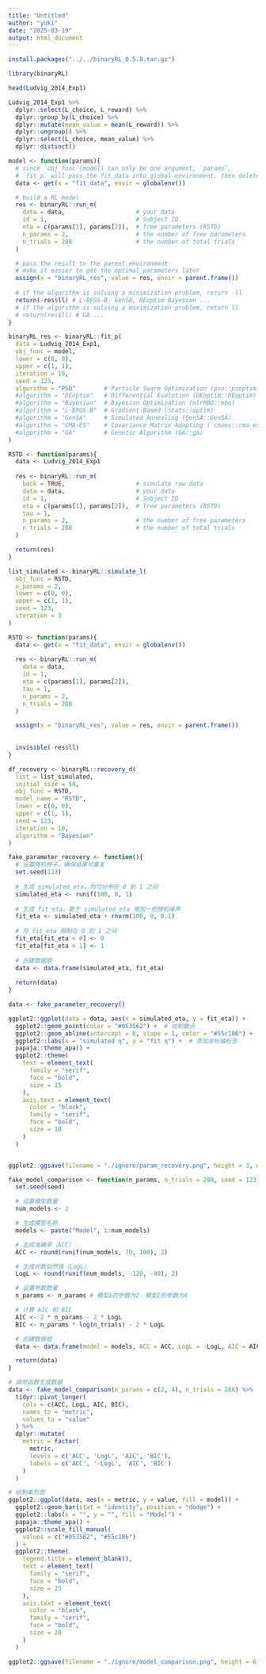 ```yaml
---
title: "Untitled"
author: "yuki"
date: "2025-03-19"
output: html_document
---
```

```r
install.packages("../../binaryRL_0.5.8.tar.gz")
```

```r
library(binaryRL)
```

```r
head(Ludvig_2014_Exp1)
```

```r
Ludvig_2014_Exp1 %>%
  dplyr::select(L_choice, L_reward) %>%
  dplyr::group_by(L_choice) %>%
  dplyr::mutate(mean_value = mean(L_reward)) %>%
  dplyr::ungroup() %>%
  dplyr::select(L_choice, mean_value) %>%
  dplyr::distinct()
```

```r
model <- function(params){
  # since `obj_func`(model) can only be one argument, `params`, 
  # `fit_p` will pass the fit_data into global environment, then delete it.
  data <- get(x = "fit_data", envir = globalenv()) 

  # build a RL model
  res <- binaryRL::run_m(
    data = data,                    # your data
    id = 1,                         # Subject ID
    eta = c(params[1], params[2]),  # free parameters (RSTD)
    n_params = 2,                   # the number of free parameters
    n_trials = 288                  # the number of total trials
  )

  # pass the result to the parent environment
  # make it easier to get the optimal parameters later
  assign(x = "binaryRL_res", value = res, envir = parent.frame())
  
  # if the algorithm is solving a minimization problem, return -ll
  return(-res$ll) # L-BFGS-B, GenSA, DEoptim Bayesian ...
  # if the algorithm is solving a maximization problem, return ll
  # return(res$ll) # GA ...
}
```


```r
binaryRL_res <- binaryRL::fit_p(
  data = Ludvig_2014_Exp1,
  obj_func = model,
  lower = c(0, 0),
  upper = c(1, 1),
  iteration = 10,
  seed = 123,
  algorithm = "PSO"        # Particle Swarm Optimization (pso::psoptim)
  #algorithm = "DEoptim"   # Differential Evolution (DEoptim::DEoptim)
  #algorithm = "Bayesian"  # Bayesian Optimization (mlrMBO::mbo)
  #algorithm = "L-BFGS-B"  # Gradient-Based (stats::optim)
  #algorithm = "GenSA"     # Simulated Annealing (GenSA::GenSA)
  #algorithm = "CMA-ES"    # Covariance Matrix Adapting (`cmaes::cma_es`)
  #algorithm = "GA"        # Genetic Algorithm (GA::ga)
)
```


```r
RSTD <- function(params){
  data <- Ludvig_2014_Exp1
  
  res <- binaryRL::run_m(
    back = TRUE,                    # simulate raw data
    data = data,                    # your data
    id = 1,                         # Subject ID
    eta = c(params[1], params[2]),  # free parameters (RSTD)
    tau = 1,
    n_params = 2,                   # the number of free parameters
    n_trials = 288                  # the number of total trials
  )

  return(res)
}

list_simulated <- binaryRL::simulate_l(
  obj_func = RSTD,
  n_params = 2, 
  lower = c(0, 0),
  upper = c(1, 1),
  seed = 123,
  iteration = 3
)
```

```r
RSTD <- function(params){
  data <- get(x = "fit_data", envir = globalenv()) 
  
  res <- binaryRL::run_m(
    data = data,                    
    id = 1,                         
    eta = c(params[1], params[2]),  
    tau = 1,
    n_params = 2,                   
    n_trials = 288                 
  )

  assign(x = "binaryRL_res", value = res, envir = parent.frame())
  
  
  invisible(-res$ll)
}

df_recovery <- binaryRL::recovery_d(
  list = list_simulated,
  initial_size = 50,
  obj_func = RSTD,
  model_name = "RSTD",
  lower = c(0, 0),
  upper = c(1, 1),
  seed = 123,
  iteration = 10,
  algorithm = "Bayesian"
)
```

```r
fake_parameter_recovery <- function(){
  # 设置随机种子，确保结果可重复
  set.seed(123)
  
  # 生成 simulated_eta，均匀分布在 0 到 1 之间
  simulated_eta <- runif(100, 0, 1)
  
  # 生成 fit_eta，基于 simulated_eta 增加一些随机噪声
  fit_eta <- simulated_eta + rnorm(100, 0, 0.1)
  
  # 将 fit_eta 限制在 0 到 1 之间
  fit_eta[fit_eta < 0] <- 0
  fit_eta[fit_eta > 1] <- 1
  
  # 创建数据框
  data <- data.frame(simulated_eta, fit_eta)
  
  return(data)
}

data <- fake_parameter_recovery()

ggplot2::ggplot(data = data, aes(x = simulated_eta, y = fit_eta)) +
  ggplot2::geom_point(color = "#053562") +  # 绘制散点
  ggplot2::geom_abline(intercept = 0, slope = 1, color = "#55c186") +  # 添加 y = x 的直线
  ggplot2::labs(x = "simulated η", y = "fit η") +  # 添加坐标轴标签
  papaja::theme_apa() +
  ggplot2::theme(
    text = element_text(
      family = "serif", 
      face = "bold",
      size = 15
    ),
    axis.text = element_text(
      color = "black",
      family = "serif", 
      face = "bold",
      size = 10
    )
  )


ggplot2::ggsave(filename = "./ignore/param_recovery.png", height = 3, width = 4)
```

```r
fake_model_comparison <- function(n_params, n_trials = 288, seed = 123) {
  set.seed(seed)

  # 设置模型数量
  num_models <- 2

  # 生成模型名称
  models <- paste("Model", 1:num_models)

  # 生成准确率（ACC）
  ACC <- round(runif(num_models, 70, 100), 2)

  # 生成对数似然值（LogL）
  LogL <- round(runif(num_models, -120, -80), 2)

  # 设置参数数量
  n_params <- n_params # 模型1的参数为2，模型2的参数为4

  # 计算 AIC 和 BIC
  AIC <- 2 * n_params - 2 * LogL
  BIC <- n_params * log(n_trials) - 2 * LogL

  # 创建数据框
  data <- data.frame(model = models, ACC = ACC, LogL = -LogL, AIC = AIC, BIC = BIC)

  return(data)
}

# 调用函数生成数据
data <- fake_model_comparison(n_params = c(2, 4), n_trials = 288) %>%
  tidyr::pivot_longer(
    cols = c(ACC, LogL, AIC, BIC), 
    names_to = "metric", 
    values_to = "value"
  ) %>%
  dplyr::mutate(
    metric = factor(
      metric, 
      levels = c('ACC', 'LogL', 'AIC', 'BIC'),
      labels = c('ACC', '-LogL', 'AIC', 'BIC')
    )
  )

# 绘制条形图
ggplot2::ggplot(data, aes(x = metric, y = value, fill = model)) +
  ggplot2::geom_bar(stat = "identity", position = "dodge") +
  ggplot2::labs(x = "", y = "", fill = "Model") +
  papaja::theme_apa() +
  ggplot2::scale_fill_manual(
    values = c("#053562", "#55c186")
  ) +
  ggplot2::theme(
    legend.title = element_blank(),
    text = element_text(
      family = "serif", 
      face = "bold",
      size = 25
    ),
    axis.text = element_text(
      color = "black",
      family = "serif", 
      face = "bold",
      size = 20
    )
  )

ggplot2::ggsave(filename = "./ignore/model_comparison.png", height = 6, width = 8)
```

```r

```

